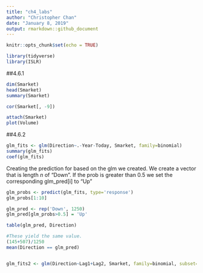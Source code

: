 ```yaml
---
title: "ch4_labs"
author: "Christopher Chan"
date: "January 8, 2019"
output: rmarkdown::github_document
---
```


```r
knitr::opts_chunk$set(echo = TRUE)
```

```r
library(tidyverse)
library(ISLR)
```

##4.6.1
```r
dim(Smarket)
head(Smarket)
summary(Smarket)
```

```r
cor(Smarket[, -9])
```

```r
attach(Smarket)
plot(Volume)
```

##4.6.2
```r
glm_fits <- glm(Direction~.-Year-Today, Smarket, family=binomial)
summary(glm_fits)
coef(glm_fits)
```

Creating the prediction for based on the glm we created. We create a vector that is length $n$ of "Down". If the prob is greater than 0.5 we set the corresponding glm_pred[i] to "Up"
```r
glm_probs <- predict(glm_fits, type='response')
glm_probs[1:10]

glm_pred <- rep('Down', 1250)
glm_pred[glm_probs>0.5] = 'Up'
```

```r
table(glm_pred, Direction)

#These yield the same value.
(145+507)/1250
mean(Direction == glm_pred)
```

```r

```


```r
glm_fits2 <- glm(Direction~Lag1+Lag2, Smarket, family=binomial, subset=train)
```

































